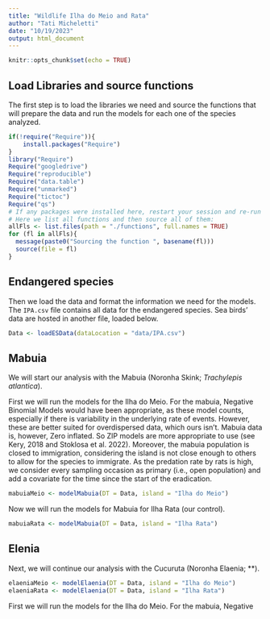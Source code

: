 ```yaml
---
title: "Wildlife Ilha do Meio and Rata"
author: "Tati Micheletti"
date: "10/19/2023"
output: html_document
---
```


```r
knitr::opts_chunk$set(echo = TRUE)
```

## Load Libraries and source functions

The first step is to load the libraries we need and source the functions that will prepare the data 
and run the models for each one of the species analyzed.

```r
if(!require("Require")){
    install.packages("Require")
}
library("Require")
Require("googledrive")
Require("reproducible")
Require("data.table")
Require("unmarked")
Require("tictoc")
Require("qs")
# If any packages were installed here, restart your session and re-run the code!
# Here we list all functions and then source all of them:
allFls <- list.files(path = "./functions", full.names = TRUE)
for (fl in allFls){
  message(paste0("Sourcing the function ", basename(fl))) 
  source(file = fl) 
}
```

## Endangered species

Then we load the data and format the information we need for the models. The `IPA.csv` file contains 
all data for the endangered species. Sea birds' data are hosted in another file, loaded below.

```r
Data <- loadESData(dataLocation = "data/IPA.csv")
```

## Mabuia  

We will start our analysis with the Mabuia (Noronha Skink; *Trachylepis atlantica*).   

First we will run the models for the Ilha do Meio. For the mabuia, Negative 
Binomial Models would have been appropriate, as these model counts, especially if there is variability in the underlying rate of events. However, these are better suited for overdispersed data, which ours 
isn't. Mabuia data is, however, Zero inflated. So ZIP models are more appropriate to use (see Kery, 
2018 and Stoklosa et al. 2022). Moreover, the mabuia population is closed to immigration, considering 
the island is not close enough to others to allow for the species to immigrate. As the predation rate 
by rats is high, we consider every sampling occasion as primary (i.e., open population) and add a 
covariate for the time since the start of the eradication.

```r
mabuiaMeio <- modelMabuia(DT = Data, island = "Ilha do Meio")
```

Now we will run the models for Mabuia for Ilha Rata (our control). 

```r
mabuiaRata <- modelMabuia(DT = Data, island = "Ilha Rata")
```

## Elenia  

Next, we will continue our analysis with the Cucuruta (Noronha Elaenia; **). 

```r
elaeniaMeio <- modelElaenia(DT = Data, island = "Ilha do Meio")
elaeniaRata <- modelElaenia(DT = Data, island = "Ilha Rata")
```

First we will run the models for the Ilha do Meio. For the mabuia, Negative 

